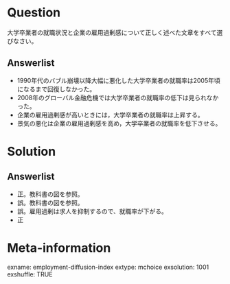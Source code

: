 Question
========

大学卒業者の就職状況と企業の雇用過剰感について正しく述べた文章をすべて選びなさい。


Answerlist
----------

* 1990年代のバブル崩壊以降大幅に悪化した大学卒業者の就職率は2005年頃になるまで回復しなかった。
* 2008年のグローバル金融危機では大学卒業者の就職率の低下は見られなかった。
* 企業の雇用過剰感が高いときには，大学卒業者の就職率は上昇する。
* 景気の悪化は企業の雇用過剰感を高め，大学卒業者の就職率を低下させる。

Solution
========

Answerlist
----------
* 正。教科書の図を参照。
* 誤。教科書の図を参照。
* 誤。雇用過剰は求人を抑制するので、就職率が下がる。
* 正


Meta-information
================

exname: employment-diffusion-index
extype: mchoice
exsolution: 1001
exshuffle: TRUE
